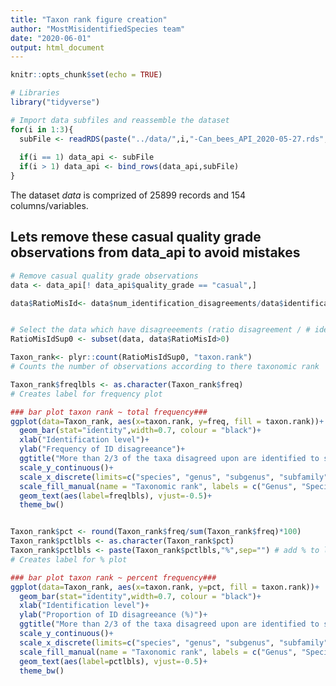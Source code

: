 ```yaml
---
title: "Taxon rank figure creation"
author: "MostMisidentifiedSpecies team"
date: "2020-06-01"
output: html_document
---
```


```r
knitr::opts_chunk$set(echo = TRUE)
```

```r

# Libraries
library("tidyverse")

# Import data subfiles and reassemble the dataset
for(i in 1:3){
  subFile <- readRDS(paste("../data/",i,"-Can_bees_API_2020-05-27.rds",sep = ""))
  
  if(i == 1) data_api <- subFile
  if(i > 1) data_api <- bind_rows(data_api,subFile)
}

```

The dataset *data* is comprized of 25899 records and 154 columns/variables.


## Lets remove these casual quality grade observations from data_api to avoid mistakes

```r

# Remove casual quality grade observations
data <- data_api[! data_api$quality_grade == "casual",]

```




```r

data$RatioMisId<- data$num_identification_disagreements/data$identifications_count


# Select the data which have disagreeements (ratio disagreement / # identification > 0)
RatioMisIdSup0 <- subset(data, data$RatioMisId>0)

```

```r

Taxon_rank<- plyr::count(RatioMisIdSup0, "taxon.rank")
# Counts the number of observations according to there taxonomic rank

Taxon_rank$freqlbls <- as.character(Taxon_rank$freq)
# Creates label for frequency plot

### bar plot taxon rank ~ total frequency###
ggplot(data=Taxon_rank, aes(x=taxon.rank, y=freq, fill = taxon.rank))+
  geom_bar(stat="identity",width=0.7, colour = "black")+
  xlab("Identification level")+
  ylab("Frequency of ID disagreeance")+
  ggtitle("More than 2/3 of the taxa disagreed upon are identified to species level")+
  scale_y_continuous()+
  scale_x_discrete(limits=c("species", "genus", "subgenus", "subfamily", "tribe"), labels = c("Species", "Genus", "Subgenus", "Subfamily", "Tribe"))+
  scale_fill_manual(name = "Taxonomic rank", labels = c("Genus", "Species", "Subfamily", "Subgenus", "Tribe"), values = c('#e66101','#fdb863','#f7f7f7','#b2abd2','#5e3c99'))+
  geom_text(aes(label=freqlbls), vjust=-0.5)+
  theme_bw()


Taxon_rank$pct <- round(Taxon_rank$freq/sum(Taxon_rank$freq)*100)
Taxon_rank$pctlbls <- as.character(Taxon_rank$pct)
Taxon_rank$pctlbls <- paste(Taxon_rank$pctlbls,"%",sep="") # add % to labels
# Creates label for % plot

### bar plot taxon rank ~ percent frequency###
ggplot(data=Taxon_rank, aes(x=taxon.rank, y=pct, fill = taxon.rank))+
  geom_bar(stat="identity",width=0.7, colour = "black")+
  xlab("Identification level")+
  ylab("Proportion of ID disagreeance (%)")+
  ggtitle("More than 2/3 of the taxa disagreed upon are identified to species level")+
  scale_y_continuous()+
  scale_x_discrete(limits=c("species", "genus", "subgenus", "subfamily", "tribe"), labels = c("Species", "Genus", "Subgenus", "Subfamily", "Tribe"))+
  scale_fill_manual(name = "Taxonomic rank", labels = c("Genus", "Species", "Subfamily", "Subgenus", "Tribe"), values = c('#e66101','#fdb863','#f7f7f7','#b2abd2','#5e3c99'))+
  geom_text(aes(label=pctlbls), vjust=-0.5)+
  theme_bw()

```